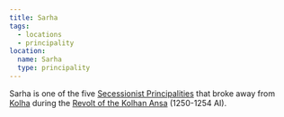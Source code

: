 ```yaml
---
title: Sarha
tags:
  - locations
  - principality
location:
  name: Sarha
  type: principality
---
```


Sarha is one of the five
[Secessionist Principalities](/world/organizations/secessionist-principalities/)
that broke away from [Kolha](/world/locations/kolha) during the
[Revolt of the Kolhan Ansa](/world/events/revolt-of-the-kolhan-ansa/) (1250-1254
AI).
